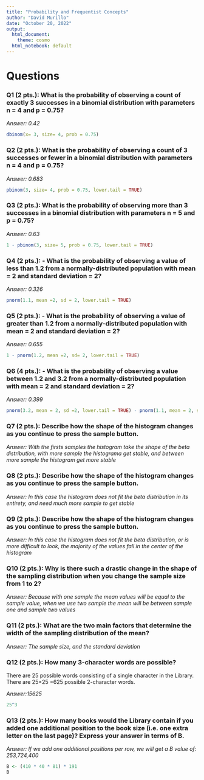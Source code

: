 ```yaml
---
title: "Probability and Frequentist Concepts"
author: "David Murillo"
date: "October 20, 2022"
output:
  html_document:
    theme: cosmo
  html_notebook: default
---
```


# Questions

### Q1 (2 pts.): What is the probability of observing a count of exactly 3 successes in a binomial distribution with parameters n = 4 and p = 0.75?

*Answer: 0.42*

```r
dbinom(x= 3, size= 4, prob = 0.75)

```

### Q2 (2 pts.): What is the probability of observing a count of 3 successes or fewer in a binomial distribution with parameters n = 4 and p = 0.75?

*Answer: 0.683*

```r
pbinom(3, size= 4, prob = 0.75, lower.tail = TRUE)
```

### Q3 (2 pts.): What is the probability of observing more than 3 successes in a binomial distribution with parameters n = 5 and p = 0.75?

*Answer: 0.63 *

```r
1 - pbinom(3, size= 5, prob = 0.75, lower.tail = TRUE)
```

### Q4 (2 pts.): - What is the probability of observing a value of less than 1.2 from a normally-distributed population with mean = 2 and standard deviation = 2?

*Answer: 0.326 *

```r
pnorm(1.1, mean =2, sd = 2, lower.tail = TRUE)
```

### Q5 (2 pts.): - What is the probability of observing a value of greater than 1.2 from a normally-distributed population with mean = 2 and standard deviation = 2?

*Answer: 0.655*

```r
1 - pnorm(1.2, mean =2, sd= 2, lower.tail = TRUE)
```

### Q6 (4 pts.): - What is the probability of observing a value between 1.2 and 3.2 from a normally-distributed population with mean = 2 and standard deviation = 2?

*Answer: 0.399 *

```r
pnorm(3.2, mean = 2, sd =2, lower.tail = TRUE) - pnorm(1.1, mean = 2, sd= 2, lower.tail = TRUE) 
```

### Q7 (2 pts.): Describe how the shape of the histogram changes as you continue to press the sample button.

*Answer: With the firsts samples the histogram take the shape of the beta distribution, with more sample the histograma get stable, and between more sample the histogram get more stable*

### Q8 (2 pts.): Describe how the shape of the histogram changes as you continue to press the sample button.

*Answer: In this case the histogram does not fit the beta distribution in its entirety, and need much more sample to get stable*

### Q9 (2 pts.): Describe how the shape of the histogram changes as you continue to press the sample button.

*Answer: In this case the histogram does not fit the beta distribution, or is more difficult to look, the majority of the values fall in the center of the histogram*


### Q10 (2 pts.): Why is there such a drastic change in the shape of the sampling distribution when you change the sample size from 1 to 2?

*Answer: Because with one sample the mean values will be equal to the sample value, when we use two sample the mean will be between sample one and sample two values*

### Q11 (2 pts.): What are the two main factors that determine the width of the sampling distribution of the mean?

*Answer: The sample size, and the standard deviation*


### Q12 (2 pts.): How many 3-character words are possible?

There are 25 possible words consisting of a single character in the Library. There are 25×25 =625 possible 2-character words.

*Answer:15625 *

```r
25^3
```

### Q13 (2 pts.): How many books would the Library contain if you added one additional position to the book size (i.e. one extra letter on the last page)? Express your answer in terms of B.

*Answer: If we add one additional positions per row, we will get a B value of: 253,724,400*

```r
B <- (410 * 40 * 81) * 191
B
```
